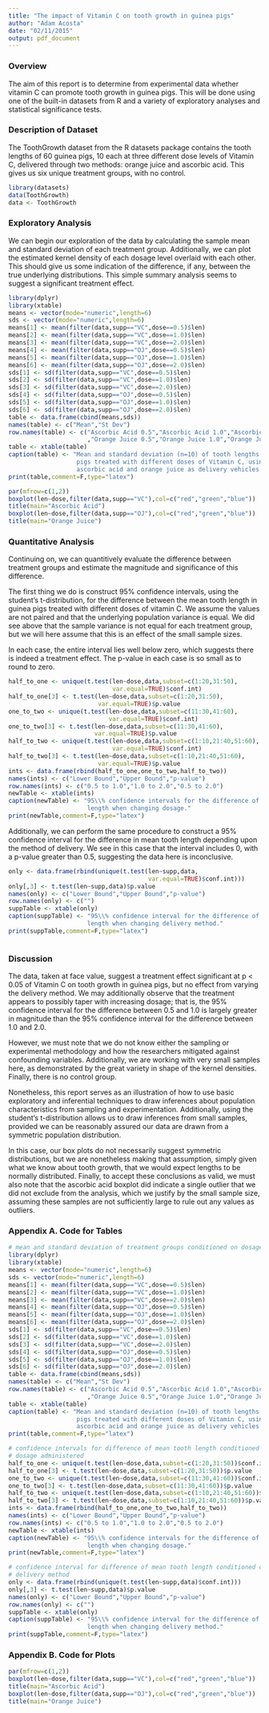```yaml
---
title: "The impact of Vitamin C on tooth growth in guinea pigs"
author: "Adam Acosta"
date: "02/11/2015"
output: pdf_document
---
```


### Overview

The aim of this report is to determine from experimental data whether vitamin
C can promote tooth growth in guinea pigs. This will be done using one of the
built-in datasets from R and a variety of exploratory analyses and statistical
significance tests. 

### Description of Dataset

The ToothGrowth dataset from the R datasets package contains the tooth lengths
of 60 guinea pigs, 10 each at three different dose levels of Vitamin C, delivered
through two methods: orange juice and ascorbic acid. This gives us six unique
treatment groups, with no control. 

```r
library(datasets)
data(ToothGrowth)
data <- ToothGrowth
```

### Exploratory Analysis

We can begin our exploration of the data by calculating the sample mean and
standard deviation of each treatment group. Additionally, we can plot the 
estimated kernel density of each dosage level overlaid with each other. This
should give us some indication of the difference, if any, between the true
underlying distributions. This simple summary analysis seems to suggest a
significant treatment effect. 

```r
library(dplyr)
library(xtable)
means <- vector(mode="numeric",length=6)
sds <- vector(mode="numeric",length=6)
means[1] <- mean(filter(data,supp=="VC",dose==0.5)$len)
means[2] <- mean(filter(data,supp=="VC",dose==1.0)$len)
means[3] <- mean(filter(data,supp=="VC",dose==2.0)$len)
means[4] <- mean(filter(data,supp=="OJ",dose==0.5)$len)
means[5] <- mean(filter(data,supp=="OJ",dose==1.0)$len)
means[6] <- mean(filter(data,supp=="OJ",dose==2.0)$len)
sds[1] <- sd(filter(data,supp=="VC",dose==0.5)$len)
sds[2] <- sd(filter(data,supp=="VC",dose==1.0)$len)
sds[3] <- sd(filter(data,supp=="VC",dose==2.0)$len)
sds[4] <- sd(filter(data,supp=="OJ",dose==0.5)$len)
sds[5] <- sd(filter(data,supp=="OJ",dose==1.0)$len)
sds[6] <- sd(filter(data,supp=="OJ",dose==2.0)$len)
table <- data.frame(cbind(means,sds))
names(table) <- c("Mean","St Dev")
row.names(table) <- c("Ascorbic Acid 0.5","Ascorbic Acid 1.0","Ascorbic Acid 2.0"
                      ,"Orange Juice 0.5","Orange Juice 1.0","Orange Juice 2.0")
table <- xtable(table)
caption(table) <- "Mean and standard deviation (n=10) of tooth lengths of Guinea
                   pigs treated with different doses of Vitamin C, using pure
                   ascorbic acid and orange juice as delivery vehicles."
print(table,comment=F,type="latex")
```

```r
par(mfrow=c(1,2))
boxplot(len~dose,filter(data,supp=="VC"),col=c("red","green","blue"))
title(main="Ascorbic Acid")
boxplot(len~dose,filter(data,supp=="OJ"),col=c("red","green","blue"))
title(main="Orange Juice")
```

### Quantitative Analysis

Continuing on, we can quantitively evaluate the difference between treatment
groups and estimate the magnitude and significance of this difference. 

The first thing we do is construct 95% confidence intervals, using the student's
t-distribution, for the difference between the mean tooth length in guinea pigs 
treated with different doses of vitamin C. We assume the values are not paired
and that the underlying population variance is equal. We did see above that the
sample variance is not equal for each treatment group, but we will here assume
that this is an effect of the small sample sizes. 

In each case, the entire interval lies well below zero, which suggests there is 
indeed a treatment effect. The p-value in each case is so small as to round to 
zero. 

```r
half_to_one <- unique(t.test(len~dose,data,subset=c(1:20,31:50),
                             var.equal=TRUE)$conf.int)
half_to_one[3] <- t.test(len~dose,data,subset=c(1:20,31:50),
                         var.equal=TRUE)$p.value
one_to_two <- unique(t.test(len~dose,data,subset=c(11:30,41:60),
                            var.equal=TRUE)$conf.int)
one_to_two[3] <- t.test(len~dose,data,subset=c(11:30,41:60),
                        var.equal=TRUE)$p.value
half_to_two <- unique(t.test(len~dose,data,subset=c(1:10,21:40,51:60),
                             var.equal=TRUE)$conf.int)
half_to_two[3] <- t.test(len~dose,data,subset=c(1:10,21:40,51:60),
                         var.equal=TRUE)$p.value
ints <- data.frame(rbind(half_to_one,one_to_two,half_to_two))
names(ints) <- c("Lower Bound","Upper Bound","p-value")
row.names(ints) <- c("0.5 to 1.0","1.0 to 2.0","0.5 to 2.0")
newTable <- xtable(ints)
caption(newTable) <- "95\\% confidence intervals for the difference of mean tooth
                      length when changing dosage."
print(newTable,comment=F,type="latex")
```

Additionally, we can perform the same procedure to construct a 95% confidence
interval for the difference in mean tooth length depending upon the method of
delivery. We see in this case that the interval includes 0, with a p-value 
greater than 0.5, suggesting the data here is inconclusive.

```r
only <- data.frame(rbind(unique(t.test(len~supp,data,
                                       var.equal=TRUE)$conf.int)))
only[,3] <- t.test(len~supp,data)$p.value
names(only) <- c("Lower Bound","Upper Bound","p-value")
row.names(only) <- c("")
suppTable <- xtable(only)
caption(suppTable) <- "95\\% confidence interval for the difference of mean tooth
                      length when changing delivery method."
print(suppTable,comment=F,type="latex")
```

```r

```

### Discussion

The data, taken at face value, suggest a treatment effect significant at p < 0.05
of Vitamin C on tooth growth in guinea pigs, but no effect from varying the 
delivery method. We may additionally observe that the treatment appears to
possibly taper with increasing dosage; that is, the 95% confidence interval
for the difference between 0.5 and 1.0 is largely greater in magnitude than
the 95% confidence interval for the difference between 1.0 and 2.0. 

However, we must note that we do not know either the sampling
or experimental methodology and how the researchers mitigated against confounding
variables. Additionally, we are working with very small samples here, as
demonstrated by the great variety in shape of the kernel densities. Finally,
there is no control group. 

Nonetheless, this report serves as an illustration of how to use basic
exploratory and inferential techniques to draw inferences about population
characteristics from sampling and experimentation. Additionally, using the
student's t-distribution allows us to draw inferences from small samples,
provided we can be reasonably assured our data are drawn from a symmetric
population distribution. 

In this case, our box plots do not necessarily suggest symmetric distributions,
but we are nonetheless making that assumption, simply given what we know about
tooth growth, that we would expect lengths to be normally distributed. Finally,
to accept these conclusions as valid, we must also note that the ascorbic acid
boxplot did indicate a single outlier that we did not exclude from the analysis,
which we justify by the small sample size, assuming these samples are not 
sufficiently large to rule out any values as outliers. 

### Appendix A. Code for Tables

```r
# mean and standard deviation of treatment groups conditioned on dosage
library(dplyr)
library(xtable)
means <- vector(mode="numeric",length=6)
sds <- vector(mode="numeric",length=6)
means[1] <- mean(filter(data,supp=="VC",dose==0.5)$len)
means[2] <- mean(filter(data,supp=="VC",dose==1.0)$len)
means[3] <- mean(filter(data,supp=="VC",dose==2.0)$len)
means[4] <- mean(filter(data,supp=="OJ",dose==0.5)$len)
means[5] <- mean(filter(data,supp=="OJ",dose==1.0)$len)
means[6] <- mean(filter(data,supp=="OJ",dose==2.0)$len)
sds[1] <- sd(filter(data,supp=="VC",dose==0.5)$len)
sds[2] <- sd(filter(data,supp=="VC",dose==1.0)$len)
sds[3] <- sd(filter(data,supp=="VC",dose==2.0)$len)
sds[4] <- sd(filter(data,supp=="OJ",dose==0.5)$len)
sds[5] <- sd(filter(data,supp=="OJ",dose==1.0)$len)
sds[6] <- sd(filter(data,supp=="OJ",dose==2.0)$len)
table <- data.frame(cbind(means,sds))
names(table) <- c("Mean","St Dev")
row.names(table) <- c("Ascorbic Acid 0.5","Ascorbic Acid 1.0","Ascorbic Acid 2.0"
                      ,"Orange Juice 0.5","Orange Juice 1.0","Orange Juice 2.0")
table <- xtable(table)
caption(table) <- "Mean and standard deviation (n=10) of tooth lengths of Guinea
                   pigs treated with different doses of Vitamin C, using pure
                   ascorbic acid and orange juice as delivery vehicles."
print(table,comment=F,type="latex")

# confidence intervals for difference of mean tooth length conditioned on
# dosage administered
half_to_one <- unique(t.test(len~dose,data,subset=c(1:20,31:50))$conf.int)
half_to_one[3] <- t.test(len~dose,data,subset=c(1:20,31:50))$p.value
one_to_two <- unique(t.test(len~dose,data,subset=c(11:30,41:60))$conf.int)
one_to_two[3] <- t.test(len~dose,data,subset=c(11:30,41:60))$p.value
half_to_two <- unique(t.test(len~dose,data,subset=c(1:10,21:40,51:60))$conf.int)
half_to_two[3] <- t.test(len~dose,data,subset=c(1:10,21:40,51:60))$p.value
ints <- data.frame(rbind(half_to_one,one_to_two,half_to_two))
names(ints) <- c("Lower Bound","Upper Bound","p-value")
row.names(ints) <- c("0.5 to 1.0","1.0 to 2.0","0.5 to 2.0")
newTable <- xtable(ints)
caption(newTable) <- "95\\% confidence intervals for the difference of mean tooth
                      length when changing dosage."
print(newTable,comment=F,type="latex")

# confidence interval for difference of mean tooth length conditioned on
# delivery method
only <- data.frame(rbind(unique(t.test(len~supp,data)$conf.int)))
only[,3] <- t.test(len~supp,data)$p.value
names(only) <- c("Lower Bound","Upper Bound","p-value")
row.names(only) <- c("")
suppTable <- xtable(only)
caption(suppTable) <- "95\\% confidence interval for the difference of mean tooth
                      length when changing delivery method."
print(suppTable,comment=F,type="latex")
```

### Appendix B. Code for Plots

```r
par(mfrow=c(1,2))
boxplot(len~dose,filter(data,supp=="VC"),col=c("red","green","blue"))
title(main="Ascorbic Acid")
boxplot(len~dose,filter(data,supp=="OJ"),col=c("red","green","blue"))
title(main="Orange Juice")
```